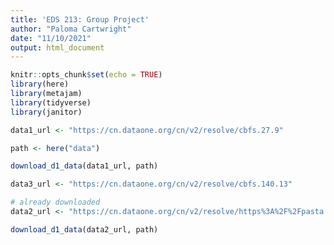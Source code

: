 ```yaml
---
title: 'EDS 213: Group Project'
author: "Paloma Cartwright"
date: "11/10/2021"
output: html_document
---
```


```r
knitr::opts_chunk$set(echo = TRUE)
library(here)
library(metajam)
library(tidyverse)
library(janitor)
```


```r
data1_url <- "https://cn.dataone.org/cn/v2/resolve/cbfs.27.9"

path <- here("data")

download_d1_data(data1_url, path)
```
```r
data3_url <- "https://cn.dataone.org/cn/v2/resolve/cbfs.140.13"


```

```r
# already downloaded 
data2_url <- "https://cn.dataone.org/cn/v2/resolve/https%3A%2F%2Fpasta.lternet.edu%2Fpackage%2Fdata%2Feml%2Fknb-lter-ntl%2F395%2F1%2F2fa4c5e6a54b0a5d9f22b3c92c1c3305"

download_d1_data(data2_url, path)
```


